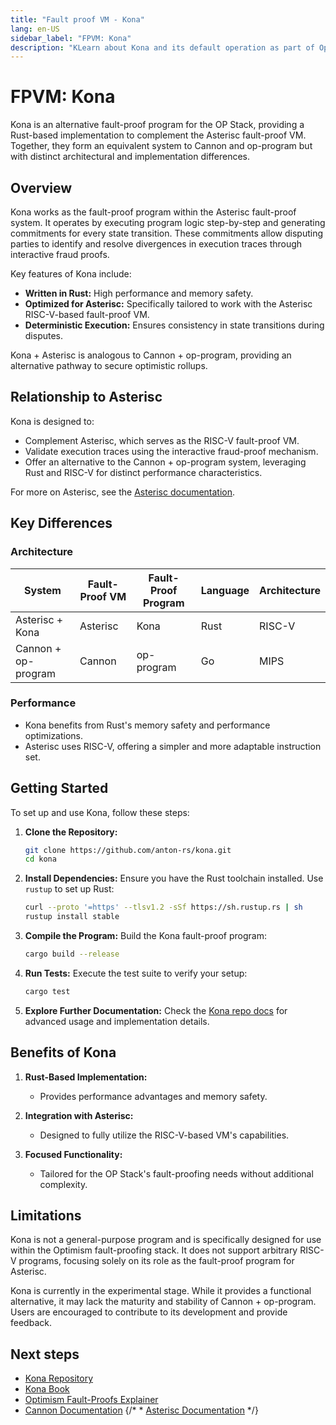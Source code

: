 ```yaml
---
title: "Fault proof VM - Kona"
lang: en-US
sidebar_label: "FPVM: Kona"
description: "KLearn about Kona and its default operation as part of Optimism's Fault Proof Virtual Machine."
---
```


# FPVM: Kona

Kona is an alternative fault-proof program for the OP Stack, providing a Rust-based implementation to complement the Asterisc fault-proof VM. Together, they form an equivalent system to Cannon and op-program but with distinct architectural and implementation differences.


## Overview

Kona works as the fault-proof program within the Asterisc fault-proof system. It operates by executing program logic step-by-step and generating commitments for every state transition. These commitments allow disputing parties to identify and resolve divergences in execution traces through interactive fraud proofs.

Key features of Kona include:

*   **Written in Rust:** High performance and memory safety.
*   **Optimized for Asterisc:** Specifically tailored to work with the Asterisc RISC-V-based fault-proof VM.
*   **Deterministic Execution:** Ensures consistency in state transitions during disputes.

Kona + Asterisc is analogous to Cannon + op-program, providing an alternative pathway to secure optimistic rollups.

## Relationship to Asterisc

Kona is designed to:

*   Complement Asterisc, which serves as the RISC-V fault-proof VM.
*   Validate execution traces using the interactive fraud-proof mechanism.
*   Offer an alternative to the Cannon + op-program system, leveraging Rust and RISC-V for distinct performance characteristics.

For more on Asterisc, see the [Asterisc documentation](./asterisc.mdx).



## Key Differences

### Architecture

| System              | Fault-Proof VM | Fault-Proof Program | Language | Architecture |
| ------------------- | -------------- | ------------------- | -------- | ------------ |
| Asterisc + Kona     | Asterisc       | Kona                | Rust     | RISC-V       |
| Cannon + op-program | Cannon         | op-program          | Go       | MIPS         |

### Performance

*   Kona benefits from Rust's memory safety and performance optimizations.
*   Asterisc uses RISC-V, offering a simpler and more adaptable instruction set.

## Getting Started

To set up and use Kona, follow these steps:

1.  **Clone the Repository:**
    ```bash
    git clone https://github.com/anton-rs/kona.git
    cd kona
    ```

2.  **Install Dependencies:**
    Ensure you have the Rust toolchain installed. Use `rustup` to set up Rust:
    ```bash
    curl --proto '=https' --tlsv1.2 -sSf https://sh.rustup.rs | sh
    rustup install stable
    ```

3.  **Compile the Program:**
    Build the Kona fault-proof program:
    ```bash
    cargo build --release
    ```

4.  **Run Tests:**
    Execute the test suite to verify your setup:
    ```bash
    cargo test
    ```

5.  **Explore Further Documentation:**
    Check the [Kona repo docs](https://github.com/anton-rs/kona) for advanced usage and implementation details.

## Benefits of Kona

1.  **Rust-Based Implementation:**
    *   Provides performance advantages and memory safety.

2.  **Integration with Asterisc:**
    *   Designed to fully utilize the RISC-V-based VM's capabilities.

3.  **Focused Functionality:**
    *   Tailored for the OP Stack's fault-proofing needs without additional complexity.

## Limitations

Kona is not a general-purpose program and is specifically designed for use within the Optimism fault-proofing stack. It does not support arbitrary RISC-V programs, focusing solely on its role as the fault-proof program for Asterisc.

Kona is currently in the experimental stage. While it provides a functional alternative, it may lack the maturity and stability of Cannon + op-program. Users are encouraged to contribute to its development and provide feedback.

## Next steps

*   [Kona Repository](https://github.com/anton-rs/kona)
*   [Kona Book](https://anton-rs.github.io/kona/)
*   [Optimism Fault-Proofs Explainer](./explainer)
*   [Cannon Documentation](./cannon)
{/* *   [Asterisc Documentation](./asterisc) */}
